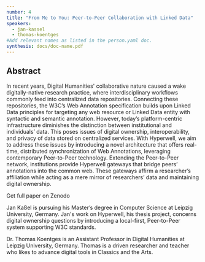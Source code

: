 ```yaml
---
number: 4
title: "From Me to You: Peer-to-Peer Collaboration with Linked Data"
speakers:
  - jan-kassel
  - thomas-koentges
#Add relevant names as listed in the person.yaml doc.
synthesis: docs/doc-name.pdf
---
```


## Abstract

In recent years, Digital Humanities' collaborative nature caused a wake digitally-native research practice, where interdisciplinary workflows commonly feed into centralized data repositories. Connecting these repositories, the W3C’s Web Annotation specification builds upon Linked Data principles for targeting any web resource or Linked Data entity with syntactic and semantic annotation. However, today’s platform-centric infrastructure diminishes the distinction between institutional and individuals’ data. This poses issues of digital ownership, interoperability, and privacy of data stored on centralized services. With Hyperwell, we aim to address these issues by introducing a novel architecture that offers real-time, distributed synchronization of Web Annotations, leveraging contemporary Peer-to-Peer technology. Extending the Peer-to-Peer network, institutions provide Hyperwell gateways that bridge peers’ annotations into the common web. These gateways affirm a researcher’s affiliation while acting as a mere mirror of researchers’ data and maintaining digital ownership.

<Link link="https://zenodo.org/record/3750243#.XpV3PC9PjOQ">Get full paper on Zenodo</Link>
<Speakers>
<Speaker speaker="jan-kassel">

Jan Kaßel is pursuing his Master’s degree in Computer Science at Leipzig University, Germany. Jan's work on Hyperwell, his thesis project, concerns digital ownership questions by introducing a local-first, Peer-to-Peer system supporting W3C standards.

</Speaker>

<Speaker speaker="thomas-koentges">

Dr. Thomas Koentges is an Assistant Professor in Digital Humanities at Leipzig University, Germany. Thomas is a driven researcher and teacher who likes to advance digital tools in Classics and the Arts.

</Speaker>

</Speakers>

